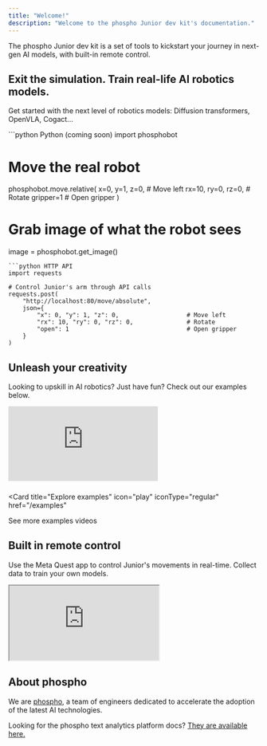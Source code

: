 ```yaml
---
title: "Welcome!"
description: "Welcome to the phospho Junior dev kit's documentation."
---
```


The phospho Junior dev kit is a set of tools to kickstart your journey in next-gen AI models, with built-in remote control.

## Exit the simulation. Train real-life AI robotics models.

Get started with the next level of robotics models: Diffusion transformers, OpenVLA, Cogact...

<CodeGroup>
```python Python (coming soon)
import phosphobot

# Move the real robot
phosphobot.move.relative(
    x=0, y=1, z=0,              # Move left
    rx=10, ry=0, rz=0,          # Rotate
    gripper=1                   # Open gripper
)

# Grab image of what the robot sees
image = phosphobot.get_image()
```
```python HTTP API
import requests

# Control Junior's arm through API calls
requests.post(
	"http://localhost:80/move/absolute", 
	json={
		"x": 0, "y": 1, "z": 0,                   # Move left
		"rx": 10, "ry": 0, "rz": 0,               # Rotate
		"open": 1                                 # Open gripper
	}
)

```
</CodeGroup>

## Unleash your creativity

Looking to upskill in AI robotics? Just have fun? Check out our examples below.

<iframe 
    className="w-full aspect-video"
    src="https://www.youtube.com/embed/rOkV3PCJgEU?si=CqU6hRiALBmrti0i" 
    title="YouTube video player" 
    frameBorder="0" allow="accelerometer; autoplay; clipboard-write; encrypted-media; gyroscope; picture-in-picture; web-share" 
    referrerPolicy="strict-origin-when-cross-origin" 
    allowFullScreen>
</iframe>
 
###

<Card
  title="Explore examples"
  icon="play"
  iconType="regular"
  href="/examples"
>
  See more examples videos
</Card>

## Built in remote control

Use the Meta Quest app to control Junior's movements in real-time. Collect data to train your own models.

<iframe
  className="w-full aspect-video"
  src="https://www.youtube.com/embed/e_gu-HebhfY"
  allowFullScreen
></iframe>


## About phospho

We are [phospho](https://phospho.ai/), a team of engineers dedicated to accelerate the adoption of the latest AI technologies. 

Looking for the phospho text analytics platform docs? [They are available here.](https://phospho-app.github.io/docs/) 
